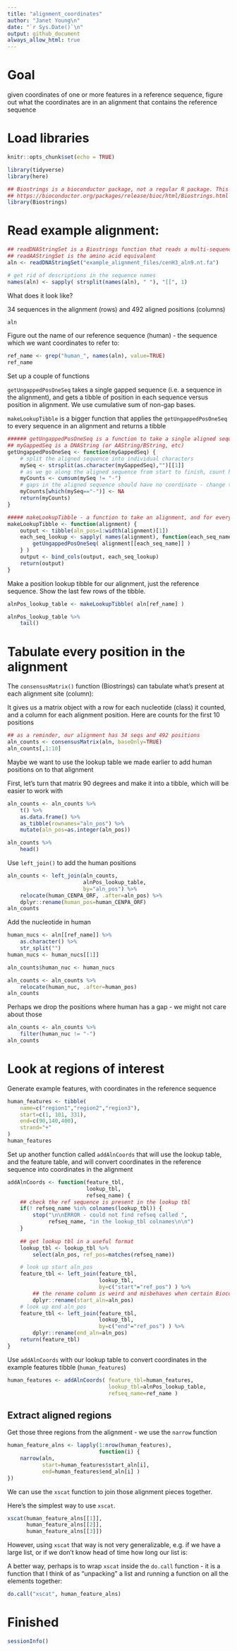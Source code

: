 ```yaml
---
title: "alignment_coordinates"
author: "Janet Young\n"
date: "`r Sys.Date()`\n"
output: github_document
always_allow_html: true
---
```


# Goal 

given coordinates of one or more features in a reference sequence, figure out what the coordinates are in an alignment that contains the reference sequence


# Load libraries

```r
knitr::opts_chunk$set(echo = TRUE)

library(tidyverse)
library(here)

## Biostrings is a bioconductor package, not a regular R package. This page has instructions on how to install it:
## https://bioconductor.org/packages/release/bioc/html/Biostrings.html
library(Biostrings)
```

# Read example alignment:

```r
## readDNAStringSet is a Biostrings function that reads a multi-sequence fasta file
## readAAStringSet is the amino acid equivalent
aln <- readDNAStringSet("example_alignment_files/cenH3_aln9.nt.fa")

# get rid of descriptions in the sequence names
names(aln) <- sapply( strsplit(names(aln), " "), "[[", 1)
```


What does it look like?

34 sequences in the alignment (rows) and 492 aligned positions (columns)

```r
aln
```


Figure out the name of our reference sequence (human) - the sequence which we want coordinates to refer to:

```r
ref_name <- grep("human_", names(aln), value=TRUE)
ref_name
```



Set up a couple of functions

`getUngappedPosOneSeq` takes a single gapped sequence (i.e. a sequence in the alignment), and gets a tibble of position in each sequence versus position in alignment. We use cumulative sum of non-gap bases.

`makeLookupTibble` is a bigger function that applies the `getUngappedPosOneSeq` to every sequence in an alignment and returns a tibble


```r
###### getUngappedPosOneSeq is a function to take a single aligned sequence, and to return a number for each position in the alignment that represents the position in the original sequence
## myGappedSeq is a DNAString (or AAString/BString, etc)
getUngappedPosOneSeq <- function(myGappedSeq) {
    # split the aligned sequence into individual characters
    mySeq <- strsplit(as.character(myGappedSeq),"")[[1]]
    # as we go along the aligned sequence from start to finish, count how many non-gap characters we have encountered
    myCounts <- cumsum(mySeq != "-")
    # gaps in the aligned sequence should have no coordinate - change those counts to NA
    myCounts[which(mySeq=="-")] <- NA
    return(myCounts)
}

##### makeLookupTibble - a function to take an alignment, and for every single sequence, get a position lookup table, and join the together
makeLookupTibble <- function(alignment) {
    output <- tibble(aln_pos=1:width(alignment)[1])
    each_seq_lookup <- sapply( names(alignment), function(each_seq_name) {
        getUngappedPosOneSeq( alignment[[each_seq_name]] )
    } ) 
    output <- bind_cols(output, each_seq_lookup)
    return(output)
}
```

Make a position lookup tibble for our alignment, just the reference sequence.  Show the last few rows of the tibble.

```r
alnPos_lookup_table <- makeLookupTibble( aln[ref_name] )

alnPos_lookup_table %>% 
    tail()
```


# Tabulate every position in the alignment

The `consensusMatrix()` function (Biostrings) can tabulate what's present at each alignment site (column):

It gives us a matrix object with a row for each nucleotide (class) it counted, and a column for each alignment position. Here are counts for the first 10 positions

```r
## as a reminder, our alignment has 34 seqs and 492 positions
aln_counts <- consensusMatrix(aln, baseOnly=TRUE)
aln_counts[,1:10]
```
Maybe we want to use the lookup table we made earlier to add human positions on to that alignment

First, let's turn that matrix 90 degrees and make it into a tibble, which will be easier to work with
```r
aln_counts <- aln_counts %>% 
    t() %>% 
    as.data.frame() %>% 
    as_tibble(rownames="aln_pos") %>% 
    mutate(aln_pos=as.integer(aln_pos))

aln_counts %>% 
    head()
```

Use `left_join()` to add the human positions

```r
aln_counts <- left_join(aln_counts,
                        alnPos_lookup_table, 
                        by="aln_pos") %>% 
    relocate(human_CENPA_ORF, .after=aln_pos) %>% 
    dplyr::rename(human_pos=human_CENPA_ORF)
aln_counts
```

Add the nucleotide in human 

```r

human_nucs <- aln[[ref_name]] %>% 
    as.character() %>% 
    str_split("")
human_nucs <- human_nucs[[1]]

aln_counts$human_nuc <- human_nucs

aln_counts <- aln_counts %>% 
    relocate(human_nuc, .after=human_pos)
aln_counts
```


Perhaps we drop the positions where human has a gap - we might not care about those

```r
aln_counts <- aln_counts %>% 
    filter(human_nuc != "-")
aln_counts
```

# Look at regions of interest

Generate example features, with coordinates in the reference sequence

```r
human_features <- tibble(
    name=c("region1","region2","region3"),
    start=c(1, 101, 331),
    end=c(90,140,400),
    strand="+"
) 
human_features
```


Set up another function called `addAlnCoords` that will use the lookup table, and the feature table, and will convert coordinates in the reference sequence into coordinates in the alignment

```r
addAlnCoords <- function(feature_tbl,
                         lookup_tbl, 
                         refseq_name) {
    ## check the ref sequence is present in the lookup tbl
    if(! refseq_name %in% colnames(lookup_tbl)) {
        stop("\n\nERROR - could not find refseq called ",
             refseq_name, "in the lookup_tbl colnames\n\n")
    }
    
    ## get lookup tbl in a useful format
    lookup_tbl <- lookup_tbl %>% 
        select(aln_pos, ref_pos=matches(refseq_name))

    # look up start aln_pos
    feature_tbl <- left_join(feature_tbl,
                             lookup_tbl,
                             by=c("start"="ref_pos") ) %>% 
        ## the rename column is weird and misbehaves when certain Bioconductor packages are loaded, unless I specify that I want to use the rename function from the dplyr package, like this:
        dplyr::rename(start_aln=aln_pos)
    # look up end aln_pos
    feature_tbl <- left_join(feature_tbl,
                             lookup_tbl,
                             by=c("end"="ref_pos") ) %>% 
        dplyr::rename(end_aln=aln_pos)
    return(feature_tbl)
}
```


Use `addAlnCoords` with our lookup table to convert coordinates in the example features tibble (`human_features`)

```r
human_features <- addAlnCoords( feature_tbl=human_features, 
                                lookup_tbl=alnPos_lookup_table, 
                                refseq_name=ref_name )
```





## Extract aligned regions

Get those three regions from the alignment - we use the `narrow` function

```r
human_feature_alns <- lapply(1:nrow(human_features), 
                             function(i) {
    narrow(aln, 
           start=human_features$start_aln[i],
           end=human_features$end_aln[i] )
})
```


We can use the `xscat` function to join those alignment pieces together.

Here's the simplest way to use `xscat`.  

```r
xscat(human_feature_alns[[1]],
      human_feature_alns[[2]],
      human_feature_alns[[3]])
```

However, using `xscat` that way is not very generalizable, e.g. if we have a large list, or if we don't know head of time how long our list is:

A better way, perhaps is to wrap `xscat` inside the `do.call` function - it is a function that I think of as "unpacking" a list and running a function on all the elements together:

```r
do.call("xscat", human_feature_alns)
```

# Finished

```r
sessionInfo()
```


